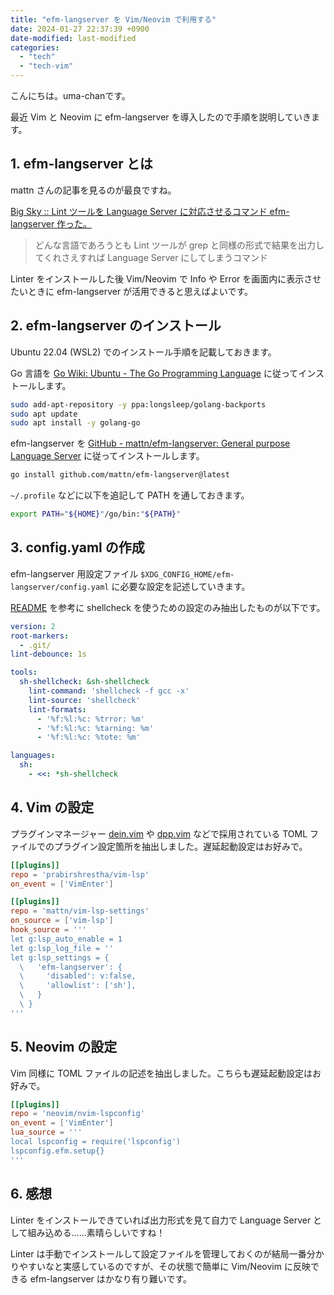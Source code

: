 ```yaml
---
title: "efm-langserver を Vim/Neovim で利用する"
date: 2024-01-27 22:37:39 +0900
date-modified: last-modified
categories:
  - "tech"
  - "tech-vim"
---
```


こんにちは。uma-chanです。

最近 Vim と Neovim に efm-langserver を導入したので手順を説明していきます。

## 1. efm-langserver とは

mattn さんの記事を見るのが最良ですね。

[Big Sky :: Lint ツールを Language Server に対応させるコマンド efm-langserver 作った。](https://mattn.kaoriya.net/software/lang/go/20190205190203.htm)

> どんな言語であろうとも Lint ツールが grep と同様の形式で結果を出力してくれさえすれば Language Server にしてしまうコマンド

Linter をインストールした後 Vim/Neovim で Info や Error を画面内に表示させたいときに efm-langserver が活用できると思えばよいです。

## 2. efm-langserver のインストール

Ubuntu 22.04 (WSL2) でのインストール手順を記載しておきます。

Go 言語を [Go Wiki: Ubuntu - The Go Programming Language](https://go.dev/wiki/Ubuntu) に従ってインストールします。

```.sh
sudo add-apt-repository -y ppa:longsleep/golang-backports
sudo apt update
sudo apt install -y golang-go
```

efm-langserver を [GitHub - mattn/efm-langserver: General purpose Language Server](https://github.com/mattn/efm-langserver#installation) に従ってインストールします。

```.sh
go install github.com/mattn/efm-langserver@latest
```

`~/.profile` などに以下を追記して PATH を通しておきます。

```.sh
export PATH="${HOME}"/go/bin:"${PATH}"
```

## 3. config.yaml の作成

efm-langserver 用設定ファイル `$XDG_CONFIG_HOME/efm-langserver/config.yaml` に必要な設定を記述していきます。

[README](https://github.com/mattn/efm-langserver#example-for-configyaml) を参考に shellcheck を使うための設定のみ抽出したものが以下です。

```.yaml
version: 2
root-markers:
  - .git/
lint-debounce: 1s

tools:
  sh-shellcheck: &sh-shellcheck
    lint-command: 'shellcheck -f gcc -x'
    lint-source: 'shellcheck'
    lint-formats:
      - '%f:%l:%c: %trror: %m'
      - '%f:%l:%c: %tarning: %m'
      - '%f:%l:%c: %tote: %m'

languages:
  sh:
    - <<: *sh-shellcheck
```

## 4. Vim の設定

プラグインマネージャー [dein.vim](https://github.com/Shougo/dein.vim) や [dpp.vim](https://github.com/Shougo/dpp.vim) などで採用されている TOML ファイルでのプラグイン設定箇所を抽出しました。遅延起動設定はお好みで。

```.toml
[[plugins]]
repo = 'prabirshrestha/vim-lsp'
on_event = ['VimEnter']

[[plugins]]
repo = 'mattn/vim-lsp-settings'
on_source = ['vim-lsp']
hook_source = '''
let g:lsp_auto_enable = 1
let g:lsp_log_file = ''
let g:lsp_settings = {
  \   'efm-langserver': {
  \     'disabled': v:false,
  \     'allowlist': ['sh'],
  \   }
  \ }
'''
```

## 5. Neovim の設定

Vim 同様に TOML ファイルの記述を抽出しました。こちらも遅延起動設定はお好みで。

```.toml
[[plugins]]
repo = 'neovim/nvim-lspconfig'
on_event = ['VimEnter']
lua_source = '''
local lspconfig = require('lspconfig')
lspconfig.efm.setup{}
'''
```

## 6. 感想

Linter をインストールできていれば出力形式を見て自力で Language Server として組み込める……素晴らしいですね！

Linter は手動でインストールして設定ファイルを管理しておくのが結局一番分かりやすいなと実感しているのですが、その状態で簡単に Vim/Neovim に反映できる efm-langserver はかなり有り難いです。
